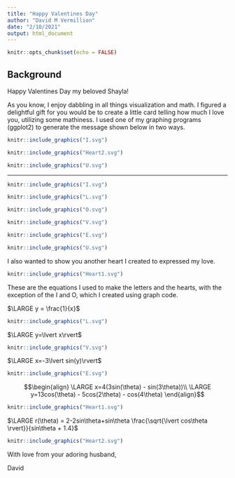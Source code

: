 ```yaml
---
title: "Happy Valentines Day"
author: "David M Vermillion"
date: "2/10/2021"
output: html_document
---
```


```r
knitr::opts_chunk$set(echo = FALSE)
```

## Background

Happy Valentines Day my beloved Shayla!

As you know, I enjoy dabbling in all things visualization and math. I figured a delightful gift for you would be to create a little card telling how much I love you, utilizing some mathiness. I used one of my graphing programs (ggplot2) to generate the message shown below in two ways.



```r

knitr::include_graphics("I.svg")

knitr::include_graphics("Heart2.svg")

knitr::include_graphics("U.svg")


```


________________________________________________________________________________


```r

knitr::include_graphics("I.svg")

```

```r

knitr::include_graphics("L.svg")

knitr::include_graphics("O.svg")

knitr::include_graphics("V.svg")

knitr::include_graphics("E.svg")

```

```r


knitr::include_graphics("U.svg")
```

I also wanted to show you another heart I created to expressed my love.

```r

knitr::include_graphics("Heart1.svg")

```

These are the equations I used to make the letters and the hearts, with the exception of the I and O, which I created using graph code.

$\LARGE y = \frac{1}{x}$
```r

knitr::include_graphics("L.svg")

```


$\LARGE y=\lvert x\rvert$
```r

knitr::include_graphics("V.svg")

```


$\LARGE x=-3\lvert sin(y)\rvert$
```r

knitr::include_graphics("E.svg")

```



$$\begin{align} \LARGE x=4(3sin(\theta) - sin(3\theta))\\
\LARGE y=13cos(\theta) - 5cos(2\theta) - cos(4\theta) \end{align}$$
```r

knitr::include_graphics("Heart1.svg")

```


$\LARGE r(\theta) = 2-2sin\theta+sin\theta \frac{\sqrt{\lvert cos\theta \rvert}}{sin\theta + 1.4}$
```r

knitr::include_graphics("Heart2.svg")

```

With love from your adoring husband,

David